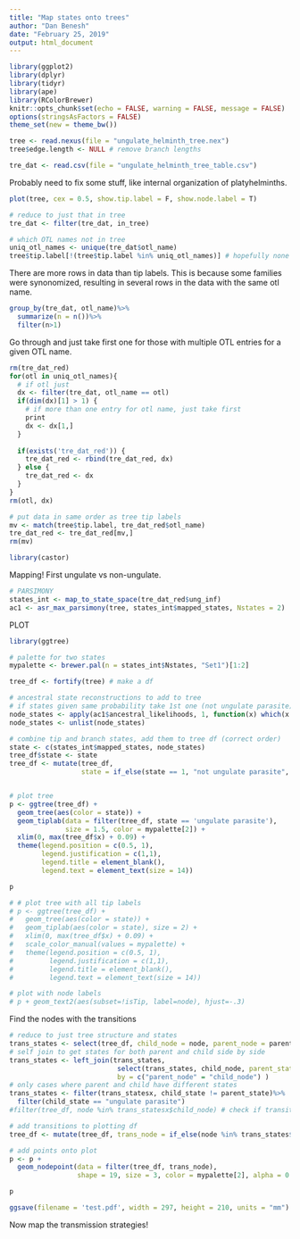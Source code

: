 ```yaml
---
title: "Map states onto trees"
author: "Dan Benesh"
date: "February 25, 2019"
output: html_document
---
```


```r
library(ggplot2)
library(dplyr)
library(tidyr)
library(ape)
library(RColorBrewer)
knitr::opts_chunk$set(echo = FALSE, warning = FALSE, message = FALSE)
options(stringsAsFactors = FALSE)
theme_set(new = theme_bw())
```

```r
tree <- read.nexus(file = "ungulate_helminth_tree.nex")
tree$edge.length <- NULL # remove branch lengths
```

```r
tre_dat <- read.csv(file = "ungulate_helminth_tree_table.csv")
```

Probably need to fix some stuff, like internal organization of platyhelminths.
```r
plot(tree, cex = 0.5, show.tip.label = F, show.node.label = T)
```


```r
# reduce to just that in tree
tre_dat <- filter(tre_dat, in_tree)

# which OTL names not in tree
uniq_otl_names <- unique(tre_dat$otl_name)
tree$tip.label[!(tree$tip.label %in% uniq_otl_names)] # hopefully none after fixing last group

```

There are more rows in data than tip labels. This is because some families were synonomized, resulting in several rows in the data with the same otl name.

```r
group_by(tre_dat, otl_name)%>%
  summarize(n = n())%>%
  filter(n>1)
```

Go through and just take first one for those with multiple OTL entries for a given OTL name.

```r
rm(tre_dat_red)
for(otl in uniq_otl_names){
  # if otl just
  dx <- filter(tre_dat, otl_name == otl)
  if(dim(dx)[1] > 1) {
    # if more than one entry for otl name, just take first
    print
    dx <- dx[1,]
  }
  
  if(exists('tre_dat_red')) {
    tre_dat_red <- rbind(tre_dat_red, dx)
  } else {
    tre_dat_red <- dx
  }
}
rm(otl, dx)
```

```r
# put data in same order as tree tip labels
mv <- match(tree$tip.label, tre_dat_red$otl_name)
tre_dat_red <- tre_dat_red[mv,]
rm(mv)
```

```r
library(castor)
```


Mapping! First ungulate vs non-ungulate.

```r
# PARSIMONY
states_int <- map_to_state_space(tre_dat_red$ung_inf)
ac1 <- asr_max_parsimony(tree, states_int$mapped_states, Nstates = 2)
```

PLOT

```r
library(ggtree)
```

```r
# palette for two states
mypalette <- brewer.pal(n = states_int$Nstates, "Set1")[1:2]
```


```r
tree_df <- fortify(tree) # make a df
```


```r
# ancestral state reconstructions to add to tree
# if states given same probability take 1st one (not ungulate parasite)
node_states <- apply(ac1$ancestral_likelihoods, 1, function(x) which(x == max(x))[1])
node_states <- unlist(node_states)

# combine tip and branch states, add them to tree df (correct order)
state <- c(states_int$mapped_states, node_states)
tree_df$state <- state
tree_df <- mutate(tree_df, 
                  state = if_else(state == 1, "not ungulate parasite", "ungulate parasite"))


# plot tree
p <- ggtree(tree_df) + 
  geom_tree(aes(color = state)) + 
  geom_tiplab(data = filter(tree_df, state == 'ungulate parasite'),
              size = 1.5, color = mypalette[2]) +
  xlim(0, max(tree_df$x) + 0.09) +
  theme(legend.position = c(0.5, 1), 
        legend.justification = c(1,1),
        legend.title = element_blank(),
        legend.text = element_text(size = 14))

p
```

```r
# # plot tree with all tip labels
# p <- ggtree(tree_df) + 
#   geom_tree(aes(color = state)) + 
#   geom_tiplab(aes(color = state), size = 2) +
#   xlim(0, max(tree_df$x) + 0.09) +
#   scale_color_manual(values = mypalette) +
#   theme(legend.position = c(0.5, 1), 
#         legend.justification = c(1,1),
#         legend.title = element_blank(),
#         legend.text = element_text(size = 14))
```

```r
# plot with node labels
# p + geom_text2(aes(subset=!isTip, label=node), hjust=-.3)
```

Find the nodes with the transitions

```r
# reduce to just tree structure and states
trans_states <- select(tree_df, child_node = node, parent_node = parent, child_state = state)
# self join to get states for both parent and child side by side
trans_states <- left_join(trans_states, 
                           select(trans_states, child_node, parent_state = child_state),
                           by = c("parent_node" = "child_node") ) 
# only cases where parent and child have different states
trans_states <- filter(trans_statesx, child_state != parent_state)%>%
  filter(child_state == "ungulate parasite")
#filter(tree_df, node %in% trans_statesx$child_node) # check if transitions correctly identified - looks good

# add transitions to plotting df
tree_df <- mutate(tree_df, trans_node = if_else(node %in% trans_states$parent_node, TRUE, FALSE))

# add points onto plot
p <- p +
  geom_nodepoint(data = filter(tree_df, trans_node), 
                 shape = 19, size = 3, color = mypalette[2], alpha = 0.75) 

p
```


```r
ggsave(filename = 'test.pdf', width = 297, height = 210, units = "mm")
```



Now map the transmission strategies!
